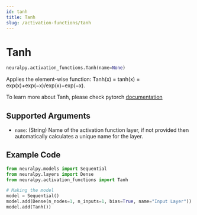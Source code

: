 ```yaml
---
id: tanh
title: Tanh
slug: /activation-functions/tanh
---
```


# Tanh

```python
neuralpy.activation_functions.Tanh(name=None)
```

Applies the element-wise function: Tanh(x) = tanh(x) = exp(x)+exp(−x)/exp(x)−exp(−x).

To learn more about Tanh, please check pytorch [documentation](https://pytorch.org/docs/stable/generated/torch.nn.Tanh.html#torch.nn.Tanh)

## Supported Arguments

- `name`: (String) Name of the activation function layer, if not provided then automatically calculates a unique name for the layer.

## Example Code

```python
from neuralpy.models import Sequential
from neuralpy.layers import Dense
from neuralpy.activation_functions import Tanh

# Making the model
model = Sequential()
model.add(Dense(n_nodes=1, n_inputs=1, bias=True, name="Input Layer"))
model.add(Tanh())
```
